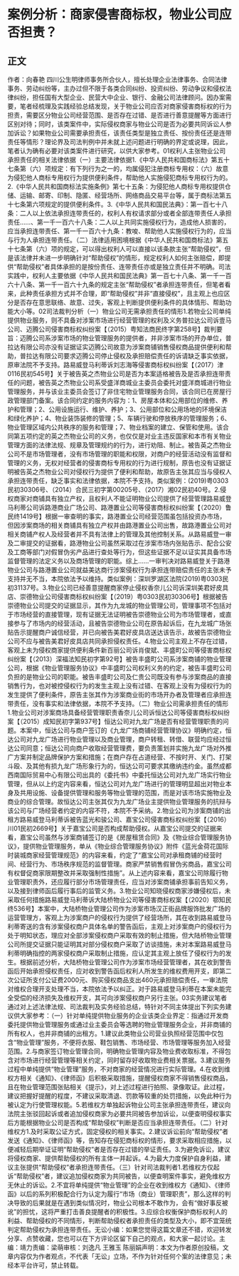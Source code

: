 # 案例分析：商家侵害商标权，物业公司应否担责？
## 正文
作者：向春艳 四川公生明律师事务所合伙人，擅长处理企业法律事务、合同法律事务、劳动纠纷等，主办过但不限于各类合同纠纷、投资纠纷、劳动争议和侵权法律纠纷，担任国有大型企业、民营大中企业、银行、金融公司法律顾问。因办案需要，笔者经梳理及实践经验总结发现，关于物业公司应否对商家侵害商标权的行为担责，需要区分物业公司经营范围、是否存在过错、是否进行善意提醒等方面进行区别对待；同时，该类案件中，实际侵权商家与物业公司是否为必要共同诉讼人参加诉讼？如果物业公司需要承担责任，该责任类型是独立责任、按份责任还是连带责任等情形？理论界及司法判例中并未就上述问题进行明确的界定或说理，因此，笔者认为确有必要对该类案件进行研究，以供大家参考。01权利人主张物业公司承担责任的相关法律依据（一）主要法律依据1.《中华人民共和国商标法》第五十七条第（六）项规定：有下列行为之一的，均属侵犯注册商标专用权：（六）故意为侵犯他人商标专用权行为提供便利条件，帮助他人实施侵犯商标专用权行为的。2.《中华人民共和国商标法实施条例》第七十五条：为侵犯他人商标专用权提供仓储、运输、邮寄、印制、隐匿、经营场所、网络商品交易平台等，属于商标法第五十七条第六项规定的提供便利条件。3.《中华人民共和国民法典》：第一百七十八条：二人以上依法承担连带责任的，权利人有权请求部分或者全部连带责任人承担责任……、第一千一百六十八条：二人以上共同实施侵权行为，造成他人损害的，应当承担连带责任、第一千一百六十九条：教唆、帮助他人实施侵权行为的，应当与行为人承担连带责任。（二）法律适用困境根据《中华人民共和国商标法》第五十七条第（六）项的规定，可以得出权利人可以直接以该条款主张“帮助侵权”，但是该法律并未进一步明确针对“帮助侵权”的情形，规定权利人如何主张赔偿，即提供“帮助侵权”者具体承担的是按份责任、连带责任亦或是独立责任并不明确。司法实践中，权利人主要依据《中华人民共和国民法典》第一百七十八条、第一千一百六十八条、第一千一百六十九条的规定主张“帮助侵权”者承担连带责任，但笔者看来，此种责任承担方式并不合理，即“帮助侵权”并非“直接侵权”，且主观上也应区分是否存在意思联络、故意、过失，客观上判断提供便利条件的具体情形、帮助功能大小等。02司法裁判分析（一）物业公司无需承担责任的情形1.若物业公司单纯提供物业服务，则不具备对涉案市场进行经营管理的权利及义务普拉达公司诉壹马公司、迈腾公司侵害商标权纠纷案【（2015）粤知法商民终字第258号】裁判要旨：迈腾公司系涉案市场的物业管理服务的提供者，并非涉案市场的开办单位，普拉达有限公司亦没有证据证实迈腾公司故意为涉案商铺销售侵权商品提供便利和帮助，普拉达有限公司要求迈腾公司停止侵权及承担赔偿责任的诉请缺乏事实依据，原审法院不予支持。路易威登马利蒂诉刘志海等侵害商标权纠纷案【（2017）津0116民初545号】关于被告英之杰物业公司是否为本案适格被告及是否承担连带责任的问题，被告英之杰物业公司系受盛洋商城业主委员会委托对盛洋商城进行物业管理服务，并与该业主委员会签订了非住宅物业管理服务合同，该合同已在房屋行政管理部门备案。该合同约定的服务内容为：1、房屋本体和公用部位的维修、养护和管理；2、公用设施运行、维护、养护；3、公用部位和公用场地的环境保洁和绿化养护；4、物业装饰装修的管理；5、车辆行驶和停放秩序的管理服务；6、物业管理区域内公共秩序的服务和管理；7、物业档案的建立、保管和使用。该合同第五项约定的英之杰物业公司的义务，也仅仅是对业主违反国家和本市有关物业管理方面的法律法规、规章及管理规约的行为，进行劝阻、制止。被告英之杰物业公司不是市场管理者，没有市场管理的职能和权限，对商户的经营活动没有监督和管理的义务，无权对经营者的侵害商标专用权的行为进行规制，原告也没有证据证明被告英之杰物业公司对侵权行为提供了便利和帮助，故原告主张其应当与侵权人承担连带责任，缺乏事实和法律依据，本院不予支持。类似案例：(2019)粤0303民初30306号、（2014）合民三初字第00205号、（2017）湘02民初40号。2.侵权商家对商铺具有独立产权，且权利人不能证明物业公司提供了经营管理路易威登马利蒂公司诉路港商业广场公司、路港置业公司等侵害商标权纠纷案【（2020）鲁民终1419号】根据一审查明的事实，路港置业公司经营范围虽包括投资办市场，但因涉案商场的相关商铺具有独立产权并由路港置业公司出售，故路港置业公司对相关商铺产权人及经营者并不具有法律上的管理及其他控制关系。从路易威登一审及二审提交的证据看，路港物业公司虽然采取过在涉案市场内张贴告示、配合公安及工商等部门对假冒伪劣产品进行查处等行为，但这些证据不足以证实其具备市场监督管理的法定义务以及商场管理的职能。综上……一审判决对路易威登关于路港物业公司与路港置业公司就益美达商行涉案侵权行为承担连带赔偿责任的主张未予支持并无不当，本院依法予以维持。类似案例：深圳罗湖区法院(2019)粤0303民初31137号。3.物业公司已经善意提醒商家停止侵权香奈儿公司诉深圳美君好皮具店、崇德物业公司侵害商标权纠纷案【（2019）粤0303民初30306号】根据被告崇德物业公司提交的证据显示，其作为九龙城的物业管理公司，管理事项不包括对于市场经营的直接管理，现有证据无法证明被告崇德物业公司为市场管理者，或直接参与了市场内的经营活动，且被告崇德物业公司在原告起诉后，在九龙城广场张贴告示提醒商户诚信经营，并已向被告美君好皮具店送达该告示，故被告崇德物业公司不应与被告美君好皮具店共同承担侵权责任。4.物业公司主观上不存在过错，客观上未为侵权商家提供便利条件新百丽公司诉肖俊斌、丰盛町公司等侵害商标权纠纷案【（2013）深福法知民初字第92号】被告丰盛町公司系涉案商铺的物业管理公司，根据《物业管理服务协议》中丰盛町公司权利义务的约定，被告丰盛町公司负担的是物业公司的职能。被告丰盛町公司及仁贵公司既没有参与涉案商品的直接销售行为，也对被控侵权行为的发生主观上没有过错、在客观上没有为侵权行为的发生提供了便利条件，原告主张其作为涉案商业街的市场开办者及管理者应承担连带责任，没有事实和法律依据，本院不予支持。（二）物业公司需承担责任的情形1.物业公司对涉案商场具备经营管理职责香奈儿公司诉恒达公司等侵害商标权纠纷案【（2015）成知民初字第937号】恒达公司对九龙广场是否有经营管理职责的问题。本案中，恒达公司与商户签订的《九龙广场商铺经营管理协议》明确约定，恒达公司对九龙广场进行物业管理以及商业管理，商户转租、转借、联营均应经过恒达公司同意；恒达公司向商户收取经营管理费，要负责策划并实施九龙广场对外推广方案并制定品牌保护方案和措施；在商户存在占道经营、不按时开、关门、打架斗殴、及其他有损九龙广场形象行为的，恒达公司可要求其缴纳违约金。虽然成都西南国际贸易中心有限公司出具的《委托书》中委托恒达公司对九龙广场实行物业管理，但从以上约定内容来看，恒达公司对九龙广场进行的管理明显超出对物业本身及共用设施、设备提供管理和服务等物业管理的范围，而是对该市场实施物业及商业的综合管理。故恒达公司主张其仅为九龙广场业主提供物业管理服务的抗辩与该公司与广场经营者约定的内容不符，本院不予采纳。2.物业公司为涉案商铺的出租方路易威登马利蒂诉被告蓝光和骏公司、嘉宝公司侵害商标权纠纷案【（2016）川01民初2669号】关于嘉宝公司是否构成帮助侵权。从嘉宝公司提交的证据来看，嘉宝公司虽然与涉案商铺签订的是《房屋租赁合同》及《物业综合管理服务协议》，提供物业管理服务，单从《物业综合管理服务协议》附件《蓝光金荷花国际时装城商家经营管理规范》的内容来看，约定了“嘉宝公司对承租商铺的经营时间、经营行为、市场秩序规范的监督管理。商家严禁销售假冒伪劣商品，嘉宝公司有权督促商家限期整改并采取强制性措施”。从上述内容来看，嘉宝公司除履行物业管理职责外，还应履行部分市场管理责任，应当对涉案商铺承担事前告知义务，以及接到律师函后履行事后的监管义务。3.物业公司知晓侵权商家涉嫌侵权后，未采取任何措施路易威登马利蒂诉大陆桥物业公司等侵害商标权案【（2020）鄂知民终536号】本案中，大陆桥物业管理公司作为涉案市场汉正街品牌服饰批发广场的运营管理方，客观上为涉案商户的侵权行为提供了经营场所，其在收到路易威登马利蒂寄送的含有涉案侵权商户具体名单的警告函后，主观上对涉案商户的侵权行为处于明知状态，理应对全部涉案侵权商户采取有效的制止措施，但大陆桥物业管理公司所提交证据只能证明其对部分侵权商户采取了访谈措施，未对本案路易威登马利蒂明确指控的两家侵权商户采取制止措施，应认定其主观上放任了侵权行为的发生。根据前述分析，大陆桥物业管理公司作为涉案市场经营管理者，其在收到警告函后开始承担侵权责任，应对收到警告函后权利人所发生的维权费用开支，即第二次公证所支付公证费2000元、购买侵权商品支出460元承担赔偿责任，一审法院对维权合理开支处理不当，本院依法予以纠正。对于路易威登马利蒂在本案未能完全受偿的经济损失及维权开支，其可向涉案侵权商户另行主张。03实务建议笔者通过对上述法律法规、司法裁判及实务经验总结，特针对不同主体提出下列实务建议供大家参考：（一）针对单纯提供物业服务的企业该类企业界定：指通过开发商委托提供物业管理服务或通过业主委员会等选聘的物业管理服务企业，并非商铺的所有权人，也并非商铺的出租方。1.建议此类物业公司营业执照经营范围中仅包含“物业管理”服务，不便将衣服、鞋包销售、市场经营、市场管理等服务加入经营范围。2.与商家签订物业管理合同，明确物业管理内容及物业费收取标准，不得包含对市场进行经营管理等相关约定，同时留存好收取物业费相关票据。3.建议服务过程中单纯提供“物业管理”服务，不对商家的经营情况进行实际管理。4.在收到维权方相关《通知》、《律师函》后积极采取措施，提醒侵权商家不得销售侵权商品，且在物业管理范围张贴相关《提示》，对上述过程进行拍照、录像取证。此过程，建议把握好提醒的程度，不建议采取清退、罚款等较重的处罚措施，以免此种行为被认定为行使管理权能。5.若维权方单独起诉物业公司主张承担连带责任，建议向法院主张驳回起诉或者追加侵权商家为必要共同被告参加诉讼，以便查明侵权事实后方能根据物业公司是否构成“帮助侵权”判断是否应当承担连带责任。（二）针对维权方1.及时采取公证方式，固定侵权的相关事实。2.建议诉讼前向“帮助侵权”者发送《通知》、《律师函》等，告知存在侵犯商标权的情形，要求采取相应措施，以便减轻后期举证证明“帮助侵权”者是否存在过错的举证责任。3.为避免诉讼，建议将侵权商家、提供帮助侵权的所有主体一并起诉。4.为最大力度保护自身利益，建议主张提供“帮助侵权”者承担连带责任。（三）针对司法裁判者1.若维权方仅起诉“帮助侵权”者，建议追加侵权商家为共同被告，以便查明案件事实，避免维权方无休止的诉讼。2.不宜将单纯提供“物业管理”的企业在收到维权方《通知》、《律师函》以后的系列积极配合行为认定为履行“市场（商业）管理职责”，那么这样的判决导致的后果就是在遇到类似情况时，物业公司根本不敢作为，会有“做好事反被讹”的担忧，这将严重打击善良提醒者的积极性。3.应综合权衡保护商标权利人的利益、帮助侵权的不同情形，判断帮助侵权者承担责任的类型及大小，即不宜笼统判定帮助侵权为承担连带责任。无讼小编：如果您觉得这篇文章还不错，欢迎转发分享、点赞收藏，您也可以在下方评论区留下自己的观点，和大家一起讨论。主编：靖力责编：梁萌审核：刘逸凡 王雅玉 陈丽娟声明：本文为作者原创投稿，文章内容仅为作者观点，不代表「无讼」立场，不作为针对任何个案的法律意见；未经本平台许可，禁止转载。